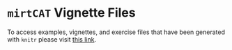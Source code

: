 <!--
%\VignetteEngine{knitr::knitr}
%\VignetteIndexEntry{Online Vignettes}
-->

`mirtCAT` Vignette Files
========================

To access examples, vignettes, and exercise files that have been generated with `knitr` please
visit [this link](http://philchalmers.github.io/mirtCAT/mirtCAT-vignettes.html).
